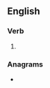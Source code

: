 ==English==

===Verb===
{{head|en|verb form}}

# {{en-past of|weird}}

===Anagrams===
* {{anagrams|en|dewired}}